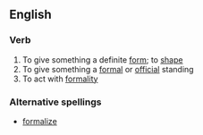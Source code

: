==English==

===Verb===
{{en-verb|formalis|ing}}

# To give something a definite [[form]]; to [[shape]]
# To give something a [[formal]] or [[official]] standing
# To act with [[formality]]

===Alternative spellings===
*[[formalize]]